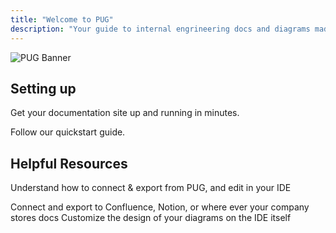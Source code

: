 ```yaml
---
title: "Welcome to PUG"
description: "Your guide to internal engrineering docs and diagrams made straight from your codebase"
---
```


![PUG Banner](images/pug-banner.png)

## Setting up

Get your documentation site up and running in minutes.

<Card title="Start here" icon="rocket" horizontal href="/quickstart">
  Follow our quickstart guide.
</Card>

## Helpful Resources

Understand how to connect & export from PUG, and edit in your IDE

<Columns cols={2}>
  <Card title="Export & Integrations" icon="pen-to-square" href="/overview">
    Connect and export to Confluence, Notion, or where ever your company stores docs
  </Card>
  <Card title="CLI Installation" icon="palette" href="/cli-install">
    Customize the design of your diagrams on the IDE itself
  </Card>
</Columns>